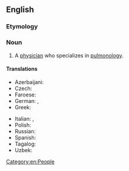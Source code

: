 ==English==

===Etymology===
{{suffix|en|pulmonology|ist}}

===Noun===
{{en-noun}}

# A [[physician]] who specializes in [[pulmonology]].
#: {{syn|en|pneumologist|respirologist}}

====Translations====
{{trans-top|a physician who specializes in pulmonology}}
* Azerbaijani: {{t|az|pulmonoloq}}
* Czech: {{t|cs|pneumolog|m}}
* Faroese: {{t|fo|lungalækni|m}}
* German: {{t|de|Lungenarzt|m}}, {{t+|de|Pneumologe|m}}
* Greek: {{t+|el|πνευμονολόγος|m}}
{{trans-mid}}
* Italian: {{t|it|pneumologo|m}}, {{t|it|pneumologa|f}}
* Polish: {{t+|pl|pulmonolog|m|f}}
* Russian: {{t+|ru|пульмоно́лог}}
* Spanish: {{t+|es|neumólogo|m}}
* Tagalog: {{t|tl|palabaga}}
* Uzbek: {{t|uz|pulmonolog}}
{{trans-bottom}}

{{c|en|Occupations|Pulmonology}}



[[Category:en:People]]